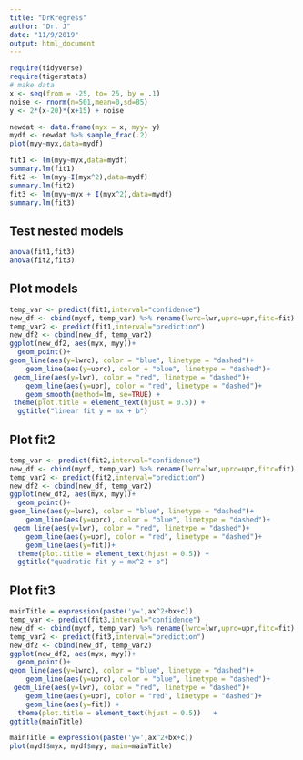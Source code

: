 ---
title: "DrKregress"
author: "Dr. J"
date: "11/9/2019"
output: html_document
---


```{r include=FALSE}
require(tidyverse)
require(tigerstats)
# make data
x <- seq(from = -25, to= 25, by = .1)
noise <- rnorm(n=501,mean=0,sd=85)
y <- 2*(x-20)*(x+15) + noise
```
```{r}
newdat <- data.frame(myx = x, myy= y)
mydf <- newdat %>% sample_frac(.2)
plot(myy~myx,data=mydf)
```

```{r}
fit1 <- lm(myy~myx,data=mydf)
summary.lm(fit1)
fit2 <- lm(myy~I(myx^2),data=mydf)
summary.lm(fit2)
fit3 <- lm(myy~myx + I(myx^2),data=mydf)
summary.lm(fit3)
```
## Test nested models

```{r}
anova(fit1,fit3)
anova(fit2,fit3)
```
## Plot models

```{r}
temp_var <- predict(fit1,interval="confidence") 
new_df <- cbind(mydf, temp_var) %>% rename(lwrc=lwr,uprc=upr,fitc=fit)
temp_var2 <- predict(fit1,interval="prediction") 
new_df2 <- cbind(new_df, temp_var2)  
ggplot(new_df2, aes(myx, myy))+
  geom_point()+
geom_line(aes(y=lwrc), color = "blue", linetype = "dashed")+
    geom_line(aes(y=uprc), color = "blue", linetype = "dashed")+
 geom_line(aes(y=lwr), color = "red", linetype = "dashed")+
    geom_line(aes(y=upr), color = "red", linetype = "dashed")+ 
    geom_smooth(method=lm, se=TRUE) +
 theme(plot.title = element_text(hjust = 0.5)) +
  ggtitle("linear fit y = mx + b")
```

## Plot fit2

```{r}
temp_var <- predict(fit2,interval="confidence") 
new_df <- cbind(mydf, temp_var) %>% rename(lwrc=lwr,uprc=upr,fitc=fit)
temp_var2 <- predict(fit2,interval="prediction") 
new_df2 <- cbind(new_df, temp_var2)  
ggplot(new_df2, aes(myx, myy))+
  geom_point()+
geom_line(aes(y=lwrc), color = "blue", linetype = "dashed")+
    geom_line(aes(y=uprc), color = "blue", linetype = "dashed")+
 geom_line(aes(y=lwr), color = "red", linetype = "dashed")+
    geom_line(aes(y=upr), color = "red", linetype = "dashed")+ 
    geom_line(aes(y=fit))+
  theme(plot.title = element_text(hjust = 0.5)) +
  ggtitle("quadratic fit y = mx^2 + b")
```

## Plot fit3




```{r}

mainTitle = expression(paste('y=',ax^2+bx+c))
temp_var <- predict(fit3,interval="confidence") 
new_df <- cbind(mydf, temp_var) %>% rename(lwrc=lwr,uprc=upr,fitc=fit)
temp_var2 <- predict(fit3,interval="prediction") 
new_df2 <- cbind(new_df, temp_var2)  
ggplot(new_df2, aes(myx, myy))+
  geom_point()+
geom_line(aes(y=lwrc), color = "blue", linetype = "dashed")+
    geom_line(aes(y=uprc), color = "blue", linetype = "dashed")+
 geom_line(aes(y=lwr), color = "red", linetype = "dashed")+
    geom_line(aes(y=upr), color = "red", linetype = "dashed")+ 
    geom_line(aes(y=fit)) +
  theme(plot.title = element_text(hjust = 0.5))   +
ggtitle(mainTitle)
```



```{r}
mainTitle = expression(paste('y=',ax^2+bx+c))
plot(mydf$myx, mydf$myy, main=mainTitle)
```


